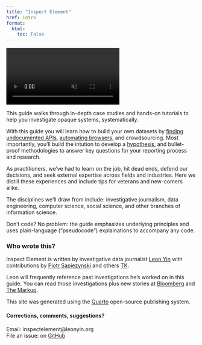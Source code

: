 ```yaml
---
title: "Inspect Element"
href: intro
format:
  html:
    toc: False
---
```


<video autoplay muted playsinline src="assets/ida.mp4" title="Inspect Element" class="quarto-cover-image img-fluid" alt="A Google Knowlege Panel of Ida Tarbell stained different colors from an investigation of Google Search. "><a href="http://localhost:4674/assets/ida.webm">Video</a></video>  

This guide walks through in-depth case studies and hands-on tutorials to help you investigate opaque systems, systematically.

<!--
As reporters and researchers, we are watchdogs of titans of industry, government institutions and the powerful. The answers to how these entities impact society are often scattered, intermingled, or sealed away. Luckily with a little know-how, we can reveal clear evidence of wrongdoing that can lead to accoutability.
-->

With this guide you will learn how to build your own datasets by [finding undocumented APIs](/apis.html), [automating  browsers](/browser_automation.html), and crowdsourcing. Most importantly, you'll build the intution to develop a [hypothesis](https://unesdoc.unesco.org/in/documentViewer.xhtml?v=2.1.196&id=p::usmarcdef_0000193078&file=/in/rest/annotationSVC/DownloadWatermarkedAttachment/attach_import_ba5365b5-bd0c-4bb9-a008-3e0935174cbe%3F_%3D193078eng.pdf&locale=en&multi=true&ark=/ark:/48223/pf0000193078/PDF/193078eng.pdf#%5B%7B%22num%22%3A76%2C%22gen%22%3A0%7D%2C%7B%22name%22%3A%22XYZ%22%7D%2Cnull%2Cnull%2C0%5D), and bullet-proof methodologies to answer key questions for your reporting process and research.

As practitioners, we've had to learn on the job, hit dead ends, defend our decisions, and seek external expertise across fields and industries. Here we distill these experiences and include tips for veterans and new-comers alike.

The disciplines we'll draw from include: investigative journalism, data engineering, computer science, social science, and other branches of information science.

Don't code? No problem: the guide emphasizes underlying principles and uses plain-language ("pseudocode") explainations to accompany any code.

### Who wrote this?

Inspect Element is written by investigative data journalist [Leon Yin](https://leonyin.org) with contributions by [Piotr Sapiezynski](https://www.sapiezynski.com) and others [TK](https://en.wikipedia.org/wiki/To_come_(publishing)).

Leon will frequently reference past investigations he's worked on in this guide. 
You can read those investigations plus new stories at [Bloomberg](https://www.bloomberg.com/authors/AWeGYifVgnI/leon-yin) and [The Markup](https://themarkup.org/people/leon-yin).

This site was generated using the [Quarto](https://quarto.org/) open-source publishing system.

#### Corrections, comments, suggestions?

Email: inspectelement@leonyin.org<br>
File an issue: on [GitHub](https://github.com/yinleon/inspect-element/issues/new)
